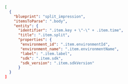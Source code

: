 ```json showLineNumbers
[
  {
    "blueprint": "split_impression",
    "itemsToParse": ".body",
    "entity": {
      "identifier": ".item.key + \"-\" + .item.time",
      "title": ".item.split",
      "properties": {
       "environment_id": ".item.environmentId",
       "environment_name": ".item.environmentName",
       "label": ".item.label",
       "sdk": ".item.sdk",
       "sdk_version": ".item.sdkVersion"
      }
  }
]
```
